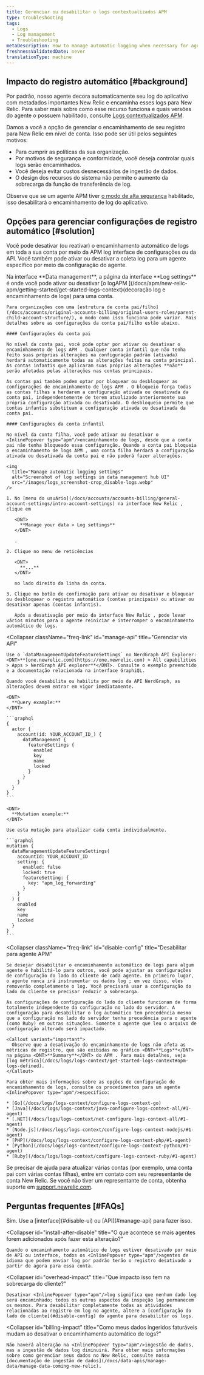```yaml
---
title: Gerenciar ou desabilitar o logs contextualizados APM
type: troubleshooting
tags:
  - Logs
  - Log management
  - Troubleshooting
metaDescription: How to manage automatic logging when necessary for agents using APM logs in context.
freshnessValidatedDate: never
translationType: machine
---
```


## Impacto do registro automático [#background]

Por padrão, nosso <InlinePopover type="apm"/>agente decora automaticamente seu log do aplicativo com metadados importantes New Relic e encaminha esses logs para New Relic. Para saber mais sobre como esse recurso funciona e quais versões do agente o possuem habilitado, consulte [Logs contextualizados APM](/docs/apm/new-relic-apm/getting-started/get-started-logs-context).

Damos a você a opção de gerenciar o encaminhamento de seu registro para New Relic em nível de conta. Isso pode ser útil pelos seguintes motivos:

* Para cumprir as políticas da sua organização.
* Por motivos de segurança e conformidade, você deseja controlar quais logs serão encaminhados.
* Você deseja evitar custos desnecessários de ingestão de dados.
* O design dos recursos do sistema não permite o aumento da sobrecarga da função de transferência de log.

Observe que se um agente APM tiver [o modo de alta segurança](/docs/apm/agents/manage-apm-agents/configuration/high-security-mode) habilitado, isso desabilitará o encaminhamento de log do aplicativo.

## Opções para gerenciar configurações de registro automático [#solution]

Você pode desativar (ou reativar) o encaminhamento automático de logs em toda a sua conta por meio da APM log interface de configurações ou da API. Você também pode ativar ou desativar a coleta log para um agente específico por meio da configuração do agente.

<CollapserGroup>
  <Collapser
    className="freq-link"
    id="manage-ui"
    title="Gerenciar configurações via interface"
  >
    Na interface <DNT>**Data management**</DNT>, a página da interface <DNT>**Log settings**</DNT> é onde você pode ativar ou desativar [o logAPM ](/docs/apm/new-relic-apm/getting-started/get-started-logs-context)(decoração log e encaminhamento de logs) para uma conta.

    Para organizações com uma [estrutura de conta pai/filho](/docs/accounts/original-accounts-billing/original-users-roles/parent-child-account-structure/), o modo como isso funciona pode variar. Mais detalhes sobre as configurações da conta pai/filho estão abaixo.

    #### Configurações da conta pai

    No nível da conta pai, você pode optar por ativar ou desativar o encaminhamento de logs APM . Qualquer conta infantil que não tenha feito suas próprias alterações na configuração padrão (ativada) herdará automaticamente todas as alterações feitas na conta principal. As contas infantis que aplicaram suas próprias alterações **não** serão afetadas pelas alterações nas contas principais.

    As contas pai também podem optar por bloquear ou desbloquear as configurações de encaminhamento de logs APM . O bloqueio força todas as contas filhas a herdarem a configuração ativada ou desativada da conta pai, independentemente de terem atualizado anteriormente sua própria configuração ativada ou desativada. O desbloqueio permite que contas infantis substituam a configuração ativada ou desativada da conta pai.

    #### Configurações da conta infantil

    No nível da conta filha, você pode ativar ou desativar o <InlinePopover type="apm"/>encaminhamento de logs, desde que a conta pai não tenha bloqueado essa configuração. Quando a conta pai bloqueia o encaminhamento de logs APM , uma conta filha herdará a configuração ativada ou desativada da conta pai e não poderá fazer alterações.

    <img
      title="Manage automatic logging settings"
      alt="Screenshot of log settings in data management hub UI"
      src="/images/logs_screenshot-crop_disable-logs.webp"
    />

    1. No [menu do usuário](/docs/accounts/accounts-billing/general-account-settings/intro-account-settings) na interface New Relic , clique em

       <DNT>
         **Manage your data > Log settings**
       </DNT>

       .

    2. Clique no menu de reticências

       <DNT>
         **...**
       </DNT>

       no lado direito da linha da conta.

    3. Clique no botão de confirmação para ativar ou desativar e bloquear ou desbloquear o registro automático (contas principais) ou ativar ou desativar apenas (contas infantis).

       Após a desativação por meio da interface New Relic , pode levar vários minutos para o agente reiniciar e interromper o encaminhamento automático de logs.
  </Collapser>

  <Collapser
    className="freq-link"
    id="manage-api"
    title="Gerenciar via API"
  >
    Use o `dataManagementUpdateFeatureSettings` no NerdGraph API Explorer: <DNT>**[one.newrelic.com](https://one.newrelic.com) > All capabilities > Apps > NerdGraph API explorer**</DNT>. Consulte o exemplo preenchido e a documentação relacionada na interface GraphiQL.

    Quando você desabilita ou habilita por meio da API NerdGraph, as alterações devem entrar em vigor imediatamente.

    <DNT>
      **Query example:**
    </DNT>

    ```graphql
    {
      actor {
        account(id: YOUR_ACCOUNT_ID_) {
          dataManagement {
            featureSettings {
              enabled
              key
              name
              locked
            }
          }
        }
      }
    }
    ```

    <DNT>
      **Mutation example:**
    </DNT>

    Use esta mutação para atualizar cada conta individualmente.

    ```graphql
    mutation {
      dataManagementUpdateFeatureSettings(
        accountId: YOUR_ACCOUNT_ID
        setting: {
          enabled: false
          locked: true
          featureSetting: { 
            key: "apm_log_forwarding" 
          }
        }
      ) {
        enabled
        key
        name
        locked
      }
    }
    ```
  </Collapser>

  <Collapser
    className="freq-link"
    id="disable-config"
    title="Desabilitar para agente APM"
  >
    Se desejar desabilitar o encaminhamento automático de logs para algum agente e habilitá-lo para outros, você pode ajustar as configurações de configuração do lado do cliente de cada agente. Em primeiro lugar, o agente nunca irá instrumentar os dados log ; em vez disso, eles removerão completamente o log. Você precisará usar a configuração do lado do cliente se precisar reduzir a sobrecarga.

    As configurações de configuração do lado do cliente funcionam de forma totalmente independente da configuração no lado do servidor. A configuração para desabilitar o log automático tem precedência mesmo que a configuração no lado do servidor tenha precedência para o agente (como Ruby) em outras situações. Somente o agente que leu o arquivo de configuração alterado será impactado.

    <Callout variant="important">
      Observe que a desativação do encaminhamento de logs não afeta as métricas de registro, que são exibidas no gráfico <DNT>**Logs**</DNT> na página <DNT>**Summary**</DNT> do APM . Para mais detalhes, veja [log métrica](/docs/logs/logs-context/get-started-logs-context#apm-logs-defined).
    </Callout>

    Para obter mais informações sobre as opções de configuração de encaminhamento de logs, consulte os procedimentos para um agente <InlinePopover type="apm"/>específico:

    * [Go](/docs/logs/logs-context/configure-logs-context-go)
    * [Java](/docs/logs/logs-context/java-configure-logs-context-all/#1-agent)
    * [.NET](/docs/logs/logs-context/net-configure-logs-context-all/#1-agent)
    * [Node.js](/docs/logs/logs-context/configure-logs-context-nodejs/#1-agent)
    * [PHP](/docs/logs/logs-context/configure-logs-context-php/#1-agent)
    * [Python](/docs/logs/logs-context/configure-logs-context-python/#1-agent)
    * [Ruby](/docs/logs/logs-context/configure-logs-context-ruby/#1-agent)
  </Collapser>
</CollapserGroup>

Se precisar de ajuda para atualizar várias contas (por exemplo, uma conta pai com várias contas filhas), entre em contato com seu representante de conta New Relic. Se você não tiver um representante de conta, obtenha suporte em [support.newrelic.com](https://support.newrelic.com).

## Perguntas frequentes [#FAQs]

<CollapserGroup>
  <Collapser
    id="disable-before-install"
    title="Posso desligar o log do agente antes de instalar qualquer agente de idioma?"
  >
    Sim. Use a [interface](#disable-ui) ou [API](#manage-api) para fazer isso.
  </Collapser>

  <Collapser
    id="install-after-disable"
    title="O que acontece se mais agentes forem adicionados após fazer esta alteração?"
  >
    Quando o encaminhamento automático de logs estiver desativado por meio de API ou interface, todos os <InlinePopover type="apm"/>agentes de idioma que podem enviar log por padrão terão o registro desativado a partir de agora para essa conta.
  </Collapser>

  <Collapser
    id="overhead-impact"
    title="Que impacto isso tem na sobrecarga do cliente?"
  >
    Desativar <InlinePopover type="apm"/>log significa que nenhum dado log será encaminhado; todos os outros aspectos da inspeção log permanecem os mesmos. Para desabilitar completamente todas as atividades relacionadas ao registro em log no agente, altere a [configuração do lado do cliente](#disable-config) do agente para desabilitar os logs.
  </Collapser>

  <Collapser
    id="billing-impact"
    title="Como meus dados ingeridos faturáveis mudam ao desativar o encaminhamento automático de logs?"
  >
    Não haverá alteração na <InlinePopover type="apm"/>ingestão de dados, mas a ingestão de dados log diminuirá. Para obter mais informações sobre como gerenciar seus dados no New Relic, consulte nossa [documentação de ingestão de dados](/docs/data-apis/manage-data/manage-data-coming-new-relic).
  </Collapser>
</CollapserGroup>
